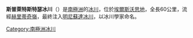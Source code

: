{{noteTA
|1=zh-hans:冰川; zh-tw:冰河;
}}
'''斯普萊特斯特瑟冰川'''（{{lang-en|Splettstoesser Glacier}}）是[[南極洲|南極洲]]的[[冰川|冰川]]，位於[[埃爾斯沃思地|埃爾斯沃思地]]，全長60公里，流經[[赫里蒂奇嶺|赫里蒂奇嶺]]，最終注入[[明尼蘇達冰川|明尼蘇達冰川]]，以冰川學家命名。

{{coord|79|12|S|84|9|W|display=title}}

{{DEFAULTSORT:Splettstoesser Glacier}}
[[Category:南極洲冰川|Category:南極洲冰川]]


{{EllsworthLand-geo-stub}}